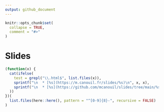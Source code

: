 ```yaml
---
output: github_document
---
```


<!-- README.md is generated from README.Rmd. Please edit that file -->

```r
knitr::opts_chunk$set(
  collapse = TRUE,
  comment = "#>"
)
```

# Slides

<!-- badges: start -->
<!-- badges: end -->

```r
(function(x) {
  cat(ifelse(
    test = grepl("\\.html$", list.files(x)),
    sprintf("\n  * [%s](https://m.canouil.fr/slides/%s)\n", x, x),
    sprintf("\n  * [%s](https://github.com/mcanouil/slides/tree/main/%s)\n", x, x)
  ))
})(
  list.files(here::here(), pattern = "^[0-9]{8}-", recursive = FALSE)
)
```
